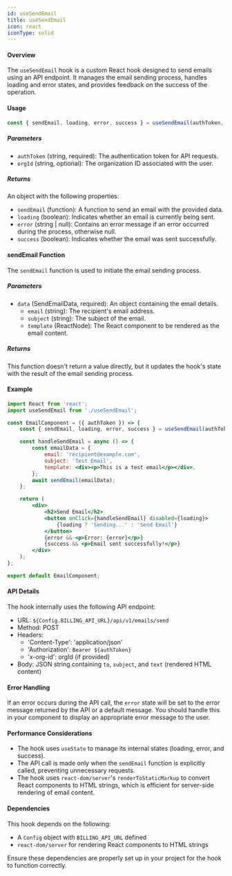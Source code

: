 ```yaml
---
id: useSendEmail
title: useSendEmail
icon: react
iconType: solid
---
```


#### Overview

The `useSendEmail` hook is a custom React hook designed to send emails using an API endpoint. It manages the email sending process, handles loading and error states, and provides feedback on the success of the operation.

#### Usage

```jsx
const { sendEmail, loading, error, success } = useSendEmail(authToken, orgId);
```

##### Parameters

- `authToken` (string, required): The authentication token for API requests.
- `orgId` (string, optional): The organization ID associated with the user.

##### Returns

An object with the following properties:

- `sendEmail` (function): A function to send an email with the provided data.
- `loading` (boolean): Indicates whether an email is currently being sent.
- `error` (string | null): Contains an error message if an error occurred during the process, otherwise null.
- `success` (boolean): Indicates whether the email was sent successfully.

#### sendEmail Function

The `sendEmail` function is used to initiate the email sending process.

##### Parameters

- `data` (SendEmailData, required): An object containing the email details.
  - `email` (string): The recipient's email address.
  - `subject` (string): The subject of the email.
  - `template` (ReactNode): The React component to be rendered as the email content.

##### Returns

This function doesn't return a value directly, but it updates the hook's state with the result of the email sending process.

#### Example

```jsx
import React from 'react';
import useSendEmail from './useSendEmail';

const EmailComponent = ({ authToken }) => {
    const { sendEmail, loading, error, success } = useSendEmail(authToken, orgId);

    const handleSendEmail = async () => {
        const emailData = {
            email: 'recipient@example.com',
            subject: 'Test Email',
            template: <div><p>This is a test email</p></div>,
        };
        await sendEmail(emailData);
    };

    return (
        <div>
            <h2>Send Email</h2>
            <button onClick={handleSendEmail} disabled={loading}>
                {loading ? 'Sending...' : 'Send Email'}
            </button>
            {error && <p>Error: {error}</p>}
            {success && <p>Email sent successfully!</p>}
        </div>
    );
};

export default EmailComponent;
```

#### API Details

The hook internally uses the following API endpoint:

- URL: `${Config.BILLING_API_URL}/api/v1/emails/send`
- Method: POST
- Headers:
  - 'Content-Type': 'application/json'
  - 'Authorization': `Bearer ${authToken}`
  - 'x-org-id': orgId (if provided)
- Body: JSON string containing `to`, `subject`, and `text` (rendered HTML content)

#### Error Handling

If an error occurs during the API call, the `error` state will be set to the error message returned by the API or a default message. You should handle this in your component to display an appropriate error message to the user.

#### Performance Considerations

- The hook uses `useState` to manage its internal states (loading, error, and success).
- The API call is made only when the `sendEmail` function is explicitly called, preventing unnecessary requests.
- The hook uses `react-dom/server`'s `renderToStaticMarkup` to convert React components to HTML strings, which is efficient for server-side rendering of email content.

#### Dependencies

This hook depends on the following:

- A `Config` object with `BILLING_API_URL` defined
- `react-dom/server` for rendering React components to HTML strings

Ensure these dependencies are properly set up in your project for the hook to function correctly.